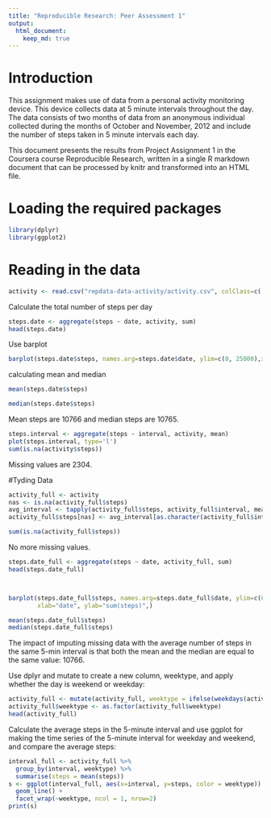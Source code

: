 ```yaml
---
title: "Reproducible Research: Peer Assessment 1"
output: 
  html_document:
    keep_md: true
---
```

# Introduction

This assignment makes use of data from a personal activity monitoring device. This device collects data at 5 minute intervals throughout the day. The data consists of two months of data from an anonymous individual collected during the months of October and November, 2012 and include the number of steps taken in 5 minute intervals each day.

This document presents the results from Project Assignment 1 in the Coursera course Reproducible Research, written in a single R markdown document that can be processed by knitr and transformed into an HTML file.

# Loading the required packages
```r

library(dplyr)
library(ggplot2)
```

# Reading in the data

```r
activity <- read.csv("repdata-data-activity/activity.csv", colClass=c('integer', 'Date', 'integer'))
```

Calculate the total number of steps per day
```r

steps.date <- aggregate(steps ~ date, activity, sum)
head(steps.date)
```

Use barplot
```r
barplot(steps.date$steps, names.arg=steps.date$date, ylim=c(0, 25000),xlab="date", ylab="sum(steps)",)
```

calculating mean and median

```r
mean(steps.date$steps)

median(steps.date$steps)

```

Mean steps are 10766 and median steps are 10765.

```r
steps.interval <- aggregate(steps ~ interval, activity, mean)
plot(steps.interval, type='l')
sum(is.na(activity$steps))
```

Missing values are 2304.

#Tyding Data

```r
activity_full <- activity
nas <- is.na(activity_full$steps)
avg_interval <- tapply(activity_full$steps, activity_full$interval, mean, na.rm=TRUE, simplify=TRUE)
activity_full$steps[nas] <- avg_interval[as.character(activity_full$interval[nas])]

sum(is.na(activity_full$steps))
```

No more missing values.

```r
steps.date_full <- aggregate(steps ~ date, activity_full, sum)
head(steps.date_full)



barplot(steps.date_full$steps, names.arg=steps.date_full$date, ylim=c(0, 25000), 
        xlab="date", ylab="sum(steps)",)

mean(steps.date_full$steps)
median(steps.date_full$steps)
```
The impact of imputing missing data with the average number of steps in the same 5-min interval is that both the mean and the median are equal to the same value: 10766.

Use dplyr and mutate to create a new column, weektype, and apply whether the day is weekend or weekday:

```r
activity_full <- mutate(activity_full, weektype = ifelse(weekdays(activity_full$date) == "Saturday" | weekdays(activity_full$date) == "Sunday", "weekend", "weekday"))
activity_full$weektype <- as.factor(activity_full$weektype)
head(activity_full)
```

Calculate the average steps in the 5-minute interval and use ggplot for making the time series of the 5-minute interval for weekday and weekend, and compare the average steps:

```r
interval_full <- activity_full %>%
  group_by(interval, weektype) %>%
  summarise(steps = mean(steps))
s <- ggplot(interval_full, aes(x=interval, y=steps, color = weektype)) +
  geom_line() +
  facet_wrap(~weektype, ncol = 1, nrow=2)
print(s)
```